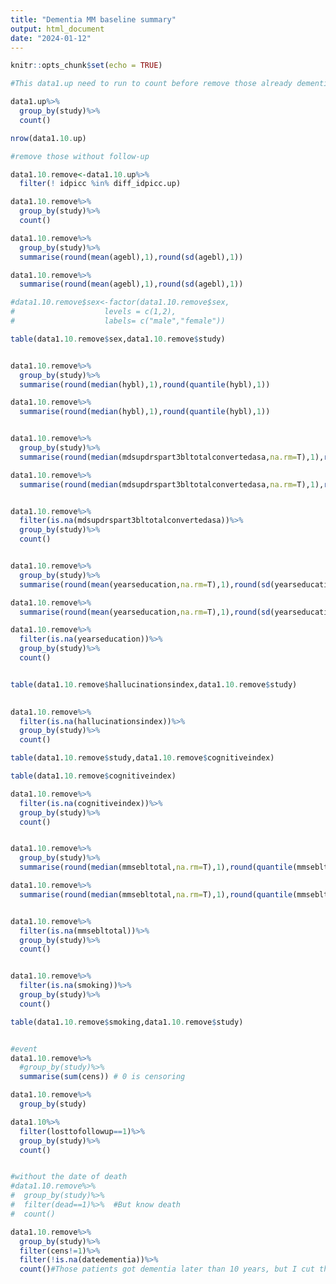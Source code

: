 ---
title: "Dementia MM baseline summary"
output: html_document
date: "2024-01-12"
---

```{r setup, include=FALSE}
knitr::opts_chunk$set(echo = TRUE)
```

```{r remove flow}

#This data1.up need to run to count before remove those already dementia

data1.up%>%
  group_by(study)%>%
  count()

nrow(data1.10.up)

#remove those without follow-up

data1.10.remove<-data1.10.up%>%
  filter(! idpicc %in% diff_idpicc.up)

data1.10.remove%>%
  group_by(study)%>%
  count()
```



```{r Characteristic baseline}

data1.10.remove%>%
  group_by(study)%>%
  summarise(round(mean(agebl),1),round(sd(agebl),1))

data1.10.remove%>%
  summarise(round(mean(agebl),1),round(sd(agebl),1))

#data1.10.remove$sex<-factor(data1.10.remove$sex,
#                    levels = c(1,2),
#                    labels= c("male","female"))

table(data1.10.remove$sex,data1.10.remove$study)


data1.10.remove%>%
  group_by(study)%>%
  summarise(round(median(hybl),1),round(quantile(hybl),1))

data1.10.remove%>%
  summarise(round(median(hybl),1),round(quantile(hybl),1))


data1.10.remove%>%
  group_by(study)%>%
  summarise(round(median(mdsupdrspart3bltotalconvertedasa,na.rm=T),1),round(quantile(mdsupdrspart3bltotalconvertedasa,na.rm=T),1))

data1.10.remove%>%
  summarise(round(median(mdsupdrspart3bltotalconvertedasa,na.rm=T),1),round(quantile(mdsupdrspart3bltotalconvertedasa,na.rm=T),1))


data1.10.remove%>%
  filter(is.na(mdsupdrspart3bltotalconvertedasa))%>%
  group_by(study)%>%
  count()


data1.10.remove%>%
  group_by(study)%>%
  summarise(round(mean(yearseducation,na.rm=T),1),round(sd(yearseducation,na.rm=T),1))

data1.10.remove%>%
  summarise(round(mean(yearseducation,na.rm=T),1),round(sd(yearseducation,na.rm=T),1))

data1.10.remove%>%
  filter(is.na(yearseducation))%>%
  group_by(study)%>%
  count()


table(data1.10.remove$hallucinationsindex,data1.10.remove$study)
  

data1.10.remove%>%
  filter(is.na(hallucinationsindex))%>%
  group_by(study)%>%
  count()

table(data1.10.remove$study,data1.10.remove$cognitiveindex)

table(data1.10.remove$cognitiveindex)

data1.10.remove%>%
  filter(is.na(cognitiveindex))%>%
  group_by(study)%>%
  count()


data1.10.remove%>%
  group_by(study)%>%
  summarise(round(median(mmsebltotal,na.rm=T),1),round(quantile(mmsebltotal,na.rm=T),1))

data1.10.remove%>%
  summarise(round(median(mmsebltotal,na.rm=T),1),round(quantile(mmsebltotal,na.rm=T),1))


data1.10.remove%>%
  filter(is.na(mmsebltotal))%>%
  group_by(study)%>%
  count()


data1.10.remove%>%
  filter(is.na(smoking))%>%
  group_by(study)%>%
  count()

table(data1.10.remove$smoking,data1.10.remove$study)


#event
data1.10.remove%>%
  #group_by(study)%>%
  summarise(sum(cens)) # 0 is censoring

data1.10.remove%>%
  group_by(study)

data1.10%>%
  filter(losttofollowup==1)%>%
  group_by(study)%>%
  count() 


#without the date of death
#data1.10.remove%>%
#  group_by(study)%>%
#  filter(dead==1)%>%  #But know death
#  count()

data1.10.remove%>%
  group_by(study)%>%
  filter(cens!=1)%>%
  filter(!is.na(datedementia))%>%
  count()#Those patients got dementia later than 10 years, but I cut the time 10 years. 6 in PINE, 1 in NYPUM

```